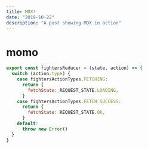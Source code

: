 ```yaml
---
title: MDX!
date: "2019-10-22"
description: "A post showing MDX in action"
---
```


# momo

```javascript
export const fightersReducer = (state, action) => {
  switch (action.type) {
    case fightersActionTypes.FETCHING:
      return {
        fetchState: REQUEST_STATE.LOADING,
      }
    case fightersActionTypes.FETCH_SUCCESS:
      return {
        fetchState: REQUEST_STATE.OK,
      }
    default:
      throw new Error()
  }
}
```
